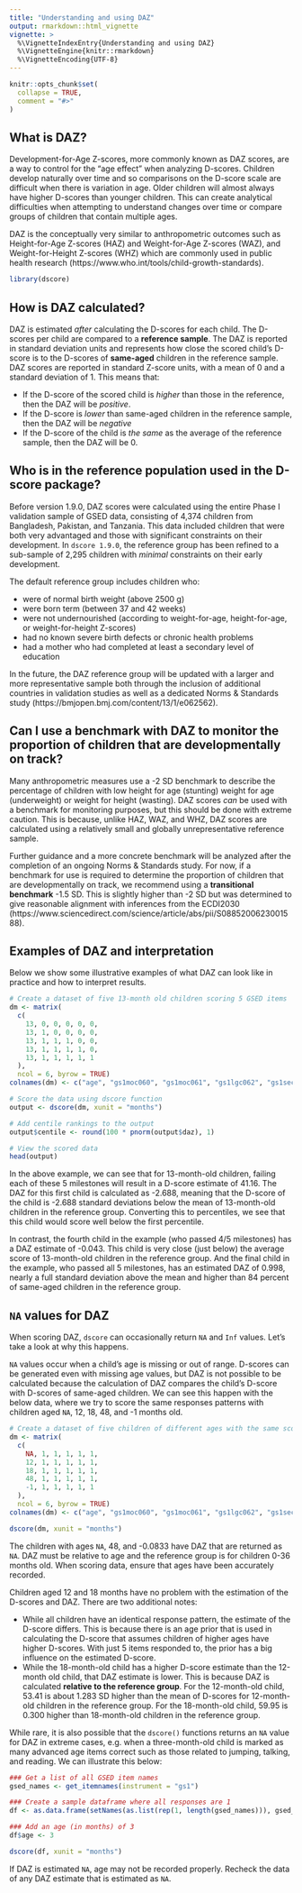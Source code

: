 ```yaml
---
title: "Understanding and using DAZ"
output: rmarkdown::html_vignette
vignette: >
  %\VignetteIndexEntry{Understanding and using DAZ}
  %\VignetteEngine{knitr::rmarkdown}
  %\VignetteEncoding{UTF-8}
---
```


```r
knitr::opts_chunk$set(
  collapse = TRUE,
  comment = "#>"
)
```

## What is DAZ?

Development-for-Age Z-scores, more commonly known as DAZ scores, are a way to control for the "age effect" when analyzing D-scores. Children develop naturally over time and so comparisons on the D-score scale are difficult when there is variation in age. Older children will almost always have higher D-scores than younger children. This can create analytical difficulties when attempting to understand changes over time or compare groups of children that contain multiple ages.

DAZ is the conceptually very similar to anthropometric outcomes such as Height-for-Age Z-scores (HAZ) and Weight-for-Age Z-scores (WAZ), and Weight-for-Height Z-scores (WHZ) which are commonly used in public health research (https://www.who.int/tools/child-growth-standards). 

```r
library(dscore)
```


## How is DAZ calculated?

DAZ is estimated *after* calculating the D-scores for each child. The D-scores per child are compared to a **reference sample**. The DAZ is reported in standard deviation units and represents how close the scored child's D-score is to the D-scores of **same-aged** children in the reference sample. DAZ scores are reported in standard Z-score units, with a mean of 0 and a standard deviation of 1. This means that:


* If the D-score of the scored child is *higher* than those in the reference, then the DAZ will be *positive*. 
* If the D-score is *lower* than same-aged children in the reference sample, then the DAZ will be *negative*
* If the D-score of the child is *the same* as the average of the reference sample, then the DAZ will be 0.

## Who is in the reference population used in the D-score package?

Before version 1.9.0, DAZ scores were calculated using the entire Phase I validation sample of GSED data, consisting of 4,374 children from Bangladesh, Pakistan, and Tanzania. This data included children that were both very advantaged and those with significant constraints on their development. In `dscore 1.9.0`, the reference group has been refined to a sub-sample of 2,295 children with *minimal* constraints on their early development.

The default reference group includes children who:

* were of normal birth weight (above 2500 g)
* were born term (between 37 and 42 weeks)
* were not undernourished (according to weight-for-age, height-for-age, or weight-for-height Z-scores)
* had no known severe birth defects or chronic health problems
* had a mother who had completed at least a secondary level of education

In the future, the DAZ reference group will be updated with a larger and more representative sample both through the inclusion of additional countries in validation studies as well as a dedicated Norms & Standards study (https://bmjopen.bmj.com/content/13/1/e062562).

## Can I use a benchmark with DAZ to monitor the proportion of children that are developmentally on track?

Many anthropometric measures use a -2 SD benchmark to describe the percentage of children with low height for age (stunting) weight for age (underweight) or weight for height (wasting). DAZ scores *can* be used with a benchmark for monitoring purposes, but this should be done with extreme caution. This is because, unlike HAZ, WAZ, and WHZ, DAZ scores are calculated using a relatively small and globally unrepresentative reference sample. 

Further guidance and a more concrete benchmark will be analyzed after the completion of an ongoing Norms & Standards study. For now, if a benchmark for use is required to determine the proportion of children that are developmentally on track, we recommend using a **transitional benchmark** -1.5 SD. This is slightly higher than -2 SD but was determined to give reasonable alignment with inferences from the ECDI2030 (https://www.sciencedirect.com/science/article/abs/pii/S0885200623001588). 

## Examples of DAZ and interpretation

Below we show some illustrative examples of what DAZ can look like in practice and how to interpret results. 

```r
# Create a dataset of five 13-month old children scoring 5 GSED items 
dm <- matrix(
  c(
    13, 0, 0, 0, 0, 0,
    13, 1, 0, 0, 0, 0,
    13, 1, 1, 1, 0, 0,
    13, 1, 1, 1, 1, 0,
    13, 1, 1, 1, 1, 1
  ), 
  ncol = 6, byrow = TRUE)
colnames(dm) <- c("age", "gs1moc060", "gs1moc061", "gs1lgc062", "gs1sec063", "gs1moc064")

# Score the data using dscore function
output <- dscore(dm, xunit = "months")

# Add centile rankings to the output
output$centile <- round(100 * pnorm(output$daz), 1)

# View the scored data
head(output)

```

In the above example, we can see that for 13-month-old children, failing each of these 5 milestones will result in a D-score estimate of 41.16. The DAZ for this first child is calculated as -2.688, meaning that the D-score of the child is -2.688 standard deviations below the mean of 13-month-old children in the reference group. Converting this to percentiles, we see that this child would score well below the first percentile. 

In contrast, the fourth child in the example (who passed 4/5 milestones) has a DAZ estimate of -0.043. This child is very close (just below) the average score of 13-month-old children in the reference group. And the final child in the example, who passed all 5 milestones, has an estimated DAZ of 0.998, nearly a full standard deviation above the mean and higher than 84 percent of same-aged children in the reference group. 

## `NA` values for DAZ

When scoring DAZ, `dscore` can occasionally return `NA` and `Inf` values. Let's take a look at why this happens.

`NA` values occur when a child's age is missing or out of range. D-scores can be generated even with missing age values, but DAZ is not possible to be calculated because the calculation of DAZ compares the child's D-score with D-scores of same-aged children. We can see this happen with the below data, where we try to score the same responses patterns with children aged `NA`, 12, 18, 48, and -1 months old. 

```r
# Create a dataset of five children of different ages with the same scores
dm <- matrix(
  c(
    NA, 1, 1, 1, 1, 1,
    12, 1, 1, 1, 1, 1,
    18, 1, 1, 1, 1, 1,
    48, 1, 1, 1, 1, 1,
    -1, 1, 1, 1, 1, 1
  ), 
  ncol = 6, byrow = TRUE)
colnames(dm) <- c("age", "gs1moc060", "gs1moc061", "gs1lgc062", "gs1sec063", "gs1moc064")

dscore(dm, xunit = "months")

```

The children with ages `NA`, 48, and -0.0833 have DAZ that are returned as `NA`. DAZ must be relative to age and the reference group is for children 0-36 months old. When scoring data, ensure that ages have been accurately recorded. 

Children aged 12 and 18 months have no problem with the estimation of the D-scores and DAZ. There are two additional notes:

* While all children have an identical response pattern, the estimate of the D-score differs. This is because there is an age prior that is used in calculating the D-score that assumes children of higher ages have higher D-scores. With just 5 items responded to, the prior has a big influence on the estimated D-score. 
* While the 18-month-old child has a higher D-score estimate than the 12-month old child, that DAZ estimate is lower. This is because DAZ is calculated **relative to the reference group**. For the 12-month-old child, 53.41 is about 1.283 SD higher than the mean of D-scores for 12-month-old children in the reference group. For the 18-month-old child, 59.95 is 0.300 higher than 18-month-old children in the reference group.

While rare, it is also possible that the `dscore()` functions returns an `NA` value for DAZ in extreme cases, e.g. when a three-month-old child is marked as many advanced age items correct such as those related to jumping, talking, and reading. We can illustrate this below:

```r
### Get a list of all GSED item names 
gsed_names <- get_itemnames(instrument = "gs1")

### Create a sample dataframe where all responses are 1
df <- as.data.frame(setNames(as.list(rep(1, length(gsed_names))), gsed_names)) 

### Add an age (in months) of 3
df$age <- 3

dscore(df, xunit = "months")
```

If DAZ is estimated `NA`, age may not be recorded properly. Recheck the data of any DAZ estimate that is estimated as `NA`. 
